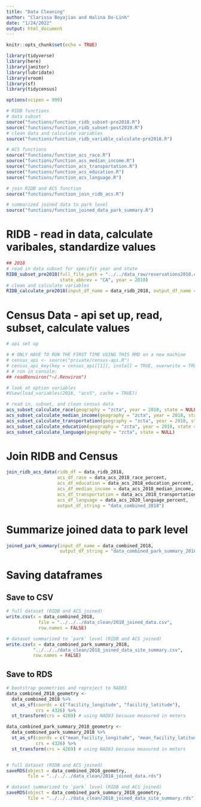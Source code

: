 ```yaml
---
title: "Data Cleaning"
author: "Clarissa Boyajian and Halina Do-Linh"
date: "1/24/2022"
output: html_document
---
```


```r
knitr::opts_chunk$set(echo = TRUE)

library(tidyverse)
library(here)
library(janitor)
library(lubridate)
library(vroom)
library(sf)
library(tidycensus)

options(scipen = 999)

# RIDB functions
# data subset
source("functions/function_ridb_subset-pre2018.R")
source("functions/function_ridb_subset-post2019.R")
# clean data and calculate variables
source("functions/function_ridb_variable_calculate-pre2018.R")

# ACS functions
source("functions/function_acs_race.R")
source("functions/function_acs_median_income.R")
source("functions/function_acs_transportation.R")
source("functions/function_acs_education.R")
source("functions/function_acs_language.R")

# join RIDB and ACS function
source("functions/function_join_ridb_acs.R")

# summarized joined data to park level
source("functions/function_joined_data_park_summary.R")
```

# RIDB - read in data, calculate varibales, standardize values

```r
## 2018
# read in data subset for specific year and state 
RIDB_subset_pre2018(full_file_path = "../../data_raw/reservations2018.csv", 
                    state_abbrev = "CA", year = 2018)
# clean and calculate variables
RIDB_calculate_pre2018(input_df_name = data_ridb_2018, output_df_name = "data_ridb_2018")
```


# Census Data - api set up, read, subset, calculate values

```r
# api set up

# # ONLY HAVE TO RUN THE FIRST TIME USING THIS RMD on a new machine
# census_api <- source("private/census-api.R")
# census_api_key(key = census_api[[1]], install = TRUE, overwrite = TRUE)
# # run in console:
## readRenviron("~/.Renviron")

# look at option variables
#View(load_variables(2018, "acs5", cache = TRUE))
```

```r
# read in, subset, and clean census data
acs_subset_calculate_race(geography = "zcta", year = 2018, state = NULL)
acs_subset_calculate_median_income(geography = "zcta", year = 2018, state = NULL)
acs_subset_calculate_transportation(geography = "zcta", year = 2018, state = NULL)
acs_subset_calculate_education(geography = "zcta", year = 2018, state = NULL)
acs_subset_calculate_language(geography = "zcta", state = NULL)
```


# Join RIDB and Census

```r
join_ridb_acs_data(ridb_df = data_ridb_2018,
                   acs_df_race = data_acs_2018_race_percent,
                   acs_df_education = data_acs_2018_education_percent,
                   acs_df_median_income = data_acs_2018_median_income,
                   acs_df_transportation = data_acs_2018_transportation_percent,
                   acs_df_language = data_acs_2020_language_percent,
                   output_df_string = "data_combined_2018")
```


# Summarize joined data to park level

```r
joined_park_summary(input_df_name = data_combined_2018,
                    output_df_string = "data_combined_park_summary_2018")
```

# Saving dataframes

## Save to CSV

```r
# full dataset (RIDB and ACS joined)
write.csv(x = data_combined_2018, 
            file = "../../../data_clean/2018_joined_data.csv", 
            row.names = FALSE)

# dataset summarized to `park` level (RIDB and ACS joined)
write.csv(x = data_combined_park_summary_2018, 
          "../../../data_clean/2018_joined_data_site_summary.csv", 
          row.names = FALSE)
```

## Save to RDS

```r
# bootstrap geometries and reproject to NAD83
data_combined_2018_geometry <- 
  data_combined_2018 %>% 
  st_as_sf(coords = c("facility_longitude", "facility_latitude"),
           crs = 4326) %>% 
  st_transform(crs = 4269) # using NAD83 because measured in meters

data_combined_park_summary_2018_geometry <- 
  data_combined_park_summary_2018 %>% 
  st_as_sf(coords = c("mean_facility_longitude", "mean_facility_latitude"),
           crs = 4326) %>% 
  st_transform(crs = 4269) # using NAD83 because measured in meters


# full dataset (RIDB and ACS joined)
saveRDS(object = data_combined_2018_geometry,
        file = "../../../data_clean/2018_joined_data.rds")

# dataset summarized to `park` level (RIDB and ACS joined)
saveRDS(object = data_combined_park_summary_2018_geometry,
        file = "../../../data_clean/2018_joined_data_site_summary.rds")
```





